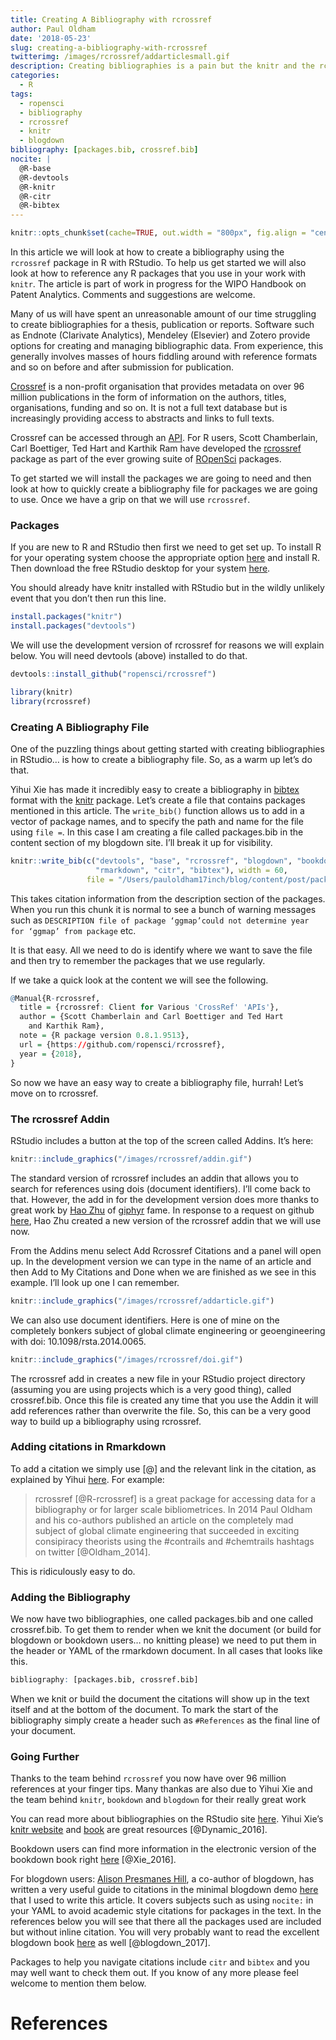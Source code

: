 ```yaml
---
title: Creating A Bibliography with rcrossref
author: Paul Oldham
date: '2018-05-23'
slug: creating-a-bibliography-with-rcrossref
twitterimg: /images/rcrossref/addarticlesmall.gif
description: Creating bibliographies is a pain but the knitr and the rcrossref packages in RStudio will ease your suffering. 
categories:
  - R
tags:
  - ropensci
  - bibliography
  - rcrossref
  - knitr
  - blogdown
bibliography: [packages.bib, crossref.bib]
nocite: |
  @R-base
  @R-devtools
  @R-knitr
  @R-citr
  @R-bibtex
---
```

```r
knitr::opts_chunk$set(cache=TRUE, out.width = "800px", fig.align = "center", echo=TRUE, warning=FALSE, message=FALSE)
```

In this article we will look at how to create a bibliography using the `rcrossref` package in R with RStudio. To help us get started we will also look at how to reference any R packages that you use in your work with `knitr`. The article is part of work in progress for the WIPO Handbook on Patent Analytics. Comments and suggestions are welcome. 

Many of us will have spent an unreasonable amount of our time struggling to create bibliographies for a thesis, publication or reports. Software such as Endnote (Clarivate Analytics), Mendeley (Elsevier) and Zotero provide options for creating and managing bibliographic data. From experience, this generally involves masses of hours fiddling around with reference formats and so on before and after submission for publication. 

[Crossref](https://www.crossref.org/) is a non-profit organisation that provides metadata on over 96 million publications in the form of information on the authors, titles, organisations, funding and so on. It is not a full text database but is increasingly providing access to abstracts and links to full texts. 

Crossref can be accessed through an [API](https://github.com/CrossRef/rest-api-doc). For R users, Scott Chamberlain, Carl Boettiger, Ted Hart and Karthik Ram have developed the [rcrossref](https://github.com/ropensci/rcrossref) package as part of the ever growing suite of [ROpenSci](https://ropensci.org/) packages. 

To get started we will install the packages we are going to need and then look at how to quickly create a bibliography file for packages we are going to use. Once we have a grip on that we will use `rcrossref`.

### Packages

If you are new to R and RStudio then first we need to get set up. To install R for your operating system choose the appropriate option [here](http://cran.rstudio.com/) and install R. Then download the free RStudio desktop for your system [here](https://www.rstudio.com/products/rstudio/download/#download). 

You should already have knitr installed with RStudio but in the wildly unlikely event that you don't then run this line. 

```r
install.packages("knitr")
install.packages("devtools")
```

We will use the development version of rcrossref for reasons we will explain below. You will need devtools (above) installed to do that.

```r
devtools::install_github("ropensci/rcrossref")
```

```r
library(knitr)
library(rcrossref)
```

### Creating A Bibliography File

One of the puzzling things about getting started with creating bibliographies in RStudio... is how to create a bibliography file. So, as a warm up let's do that. 

Yihui Xie has made it incredibly easy to create a bibliography in [bibtex](http://www.bibtex.org/) format with the [knitr](https://yihui.name/knitr/) package. Let's create a file that contains packages mentioned in this article. The `write_bib()` function allows us to add in a vector of package names, and to specify the path and name for the file using `file =`. In this case I am creating a file called packages.bib in the content section of my blogdown site. I'll break it up for visibility.

```r
knitr::write_bib(c("devtools", "base", "rcrossref", "blogdown", "bookdown", "knitr",
                   "rmarkdown", "citr", "bibtex"), width = 60, 
                 file = "/Users/pauloldham17inch/blog/content/post/packages.bib")
```

This takes citation information from the description section of the packages. When you run this chunk it is normal to see a bunch of warning messages such as `DESCRIPTION file of package ‘ggmap’could not determine year for ‘ggmap’ from package` etc.

It is that easy. All we need to do is identify where we want to save the file and then try to remember the packages that we use regularly. 

If we take a quick look at the content we will see the following. 

```r
@Manual{R-rcrossref,
  title = {rcrossref: Client for Various 'CrossRef' 'APIs'},
  author = {Scott Chamberlain and Carl Boettiger and Ted Hart
    and Karthik Ram},
  note = {R package version 0.8.1.9513},
  url = {https://github.com/ropensci/rcrossref},
  year = {2018},
}
```

So now we have an easy way to create a bibliography file, hurrah! Let's move on to rcrossref.

### The rcrossref Addin

RStudio includes a button at the top of the screen called Addins. It's here: 

```r
knitr::include_graphics("/images/rcrossref/addin.gif")
```

The standard version of rcrossref includes an addin that allows you to search for references using dois (document identifiers). I'll come back to that. However, the add in for the development version does more thanks to great work by [Hao Zhu](https://github.com/haozhu233) of [giphyr](https://github.com/haozhu233/giphyr) fame. In response to a request on github [here](https://github.com/ropensci/rcrossref/issues/148), Hao Zhu created a new version of the rcrossref addin that we will use now.  

From the Addins menu select Add Rcrossref Citations and a panel will open up. In the development version we can type in the name of an article and then Add to My Citations and Done when we are finished as we see in this example. I'll look up one I can remember. 

```r
knitr::include_graphics("/images/rcrossref/addarticle.gif")
```

We can also use document identifiers. Here is one of mine on the completely bonkers subject of global climate engineering or geoengineering with doi: 10.1098/rsta.2014.0065. 

```r
knitr::include_graphics("/images/rcrossref/doi.gif")
```

The rcrossref add in creates a new file in your RStudio project directory (assuming you are using projects which is a very good thing), called crossref.bib. Once this file is created any time that you use the Addin it will add references rather than overwrite the file. So, this can be a very good way to build up a bibliography using rcrossref. 

### Adding citations in Rmarkdown

To add a citation we simply use [@] and the relevant link in the citation, as explained by Yihui [here](https://bookdown.org/yihui/bookdown/citations.html). For example:

>rcrossref [@R-rcrossref] is a great package for accessing data for a bibliography or for larger scale bibliometrices. In 2014 Paul Oldham and his co-authors published an article on the completely mad subject of global climate engineering that succeeded in exciting consipiracy theorists using the #contrails and #chemtrails hashtags on twitter [@Oldham_2014]. 

This is ridiculously easy to do. 

### Adding the Bibliography

We now have two bibliographies, one called packages.bib and one called crossref.bib. To get them to render when we knit the document (or build for blogdown or bookdown users... no knitting please) we need to put them in the header or YAML of the rmarkdown document. In all cases that looks like this.

```r
bibliography: [packages.bib, crossref.bib]
```

When we knit or build the document the citations will show up in the text itself and at the bottom of the document. To mark the start of the bibliography simply create a header such as `#References` as the final line of your document. 

### Going Further

Thanks to the team behind `rcrossref` you now have over 96 million references at your finger tips. Many thankas are also due to Yihui Xie and the team behind `knitr`, `bookdown` and `blogdown` for their really great work 

You can read more about bibliographies on the RStudio site [here](https://rmarkdown.rstudio.com/authoring_bibliographies_and_citations.html). Yihui Xie's [knitr website](https://yihui.name/knitr/) and [book](https://www.amazon.com/dp/1498716962/ref=cm_sw_su_dp) are great resources [@Dynamic_2016]. 

Bookdown users can find more information in the electronic version of the bookdown book right [here](https://bookdown.org/yihui/bookdown/citations.html) [@Xie_2016]. 

For blogdown users: [Alison Presmanes Hill](https://github.com/apreshill), a co-author of blogdown, has written a very useful guide to citations in the minimal blogdown demo [here](https://github.com/rbind/blogdown-demo/blob/master/content/post/2017-08-28-adding-citations-to-posts.Rmd) that I used to write this article. It covers subjects such as using `nocite:` in your YAML to avoid academic style citations for packages in the text. In the references below you will see that there all the packages used are included but without inline citation. You will very probably want to read the excellent blogdown book [here](https://bookdown.org/yihui/blogdown/) as well [@blogdown_2017]. 

Packages to help you navigate citations include `citr` and `bibtex` and you may well want to check them out. If you know of any more please feel welcome to mention them below.

# References

